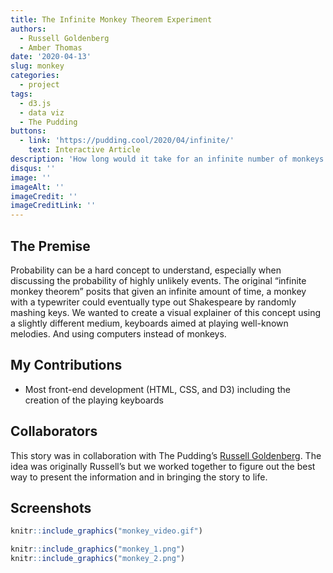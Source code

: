 ```yaml
---
title: The Infinite Monkey Theorem Experiment
authors: 
  - Russell Goldenberg
  - Amber Thomas
date: '2020-04-13'
slug: monkey
categories:
  - project
tags:
  - d3.js
  - data viz
  - The Pudding
buttons:
  - link: 'https://pudding.cool/2020/04/infinite/'
    text: Interactive Article
description: 'How long would it take for an infinite number of monkeys with an infinite number of keyboards to play Happy Birthday by randomly mashing keys? We test it out in this live running experiment'
disqus: ''
image: ''
imageAlt: ''
imageCredit: ''
imageCreditLink: ''
---
```



## The Premise

Probability can be a hard concept to understand, especially when discussing the probability of highly unlikely events. The original "infinite monkey theorem" posits that given an infinite amount of time, a monkey with a typewriter could eventually type out Shakespeare by randomly mashing keys. We wanted to create a visual explainer of this concept using a slightly different medium, keyboards aimed at playing well-known melodies. And using computers instead of monkeys. 

## My Contributions

* Most front-end development (HTML, CSS, and D3) including the creation of the playing keyboards

## Collaborators

This story was in collaboration with The Pudding's [Russell Goldenberg](https://twitter.com/codenberg). The idea was originally Russell's but we worked together to figure out the best way to present the information and in bringing the story to life. 

## Screenshots

```r
knitr::include_graphics("monkey_video.gif")
```

```r
knitr::include_graphics("monkey_1.png")
knitr::include_graphics("monkey_2.png")
```

